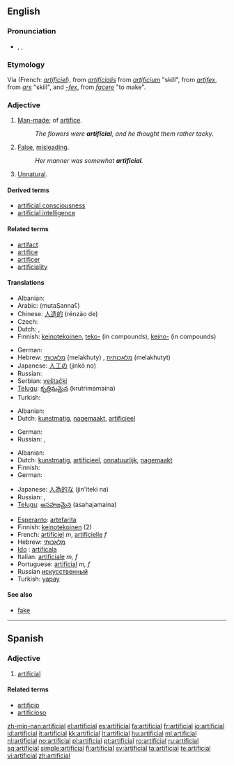 {{wikipedia|dab=artificial}}
==English==

===Pronunciation===
* {{enPR|ä(r)təfĭsh'əl}}, {{IPA|/ɑː(r)təˈfɪʃəl/}}, {{SAMPA|/A:(r)t@"fIS@l/}}

===Etymology===
Via {{etyl|fro}} (French: ''[[artificiel]]''), from {{etyl|la}} ''[[artificialis]]'' from ''[[artificium]]'' "skill", from ''[[artifex]]'', from ''[[ars]]'' "skill", and ''[[-fex]]'', from ''[[facere]]'' "to make".

===Adjective===
{{en-adj}}

# [[man-made|Man-made]]; of [[artifice]].
#: ''The flowers were '''artificial''', and he thought them rather tacky.''
# [[false|False]], [[misleading]].
#: ''Her manner was somewhat '''artificial'''.''
# [[unnatural|Unnatural]].

====Derived terms====
* [[artificial consciousness]]
* [[artificial intelligence]]

====Related terms====
* [[artifact]]
* [[artifice]]
* [[artificer]]
* [[artificiality]]

====Translations====
{{trans-top|man-made}}
* Albanian: {{t+|sq|artificial|xs=Albanian}}
* Arabic: {{Arab|[[مُتَصَنَّع]]}} (mutaSannaʕ)
* Chinese: [[人造的]] (rénzào de)
* Czech: {{t-|cs|umělý|m}}
* Dutch: {{t+|nl|artificieel}}, {{t+|nl|kunstmatig}}
* Finnish: [[keinotekoinen]], [[teko-]] (in compounds), [[keino-]] (in compounds)
{{trans-mid}}
* German: {{t+|de|künstlich}}
* Hebrew: [[מלאכותי]] (melakhuty) {{m}}, [[מלאכותית]] (melakhutyt) {{f}}
* Japanese: [[人工の]] (jinkō no)
* Russian: {{t|ru|искусственный|tr=iskússtv'ennyj|sc=Cyrl}}
* Serbian: [[veštački]]
* [[Telugu]]: [[కృత్రిమమైన]] (krutrimamaina)
* Turkish: {{t|tr|yapay}}
{{trans-bottom}}

{{trans-top|false, misleading}}
* Albanian: {{t+|sq|artificial|xs=Albanian}}
* Dutch: [[kunstmatig]], [[nagemaakt]], [[artificieel]]
{{trans-mid}}
* German: {{t+|de|künstlich}}
* Russian: {{t|ru|искусственный|tr=iskússtv'ennyj|sc=Cyrl}}, {{t|ru|притворный|tr=pritvórnyj|sc=Cyrl}}
{{trans-bottom}}

{{trans-top|unnatural}}
* Albanian: {{t+|sq|artificial|xs=Albanian}}
* Dutch: [[kunstmatig]], [[artificieel]], [[onnatuurlijk]], [[nagemaakt]]
* Finnish: {{t-|fi|teennäinen}}
* German: {{t-|de|unnatürlich}}
{{trans-mid}}
* Japanese: [[人為的な]] (jin'iteki na)
* Russian: {{t|ru|искусственный|tr=iskússtv'ennyj|sc=Cyrl}}, {{t|ru|ненатуральный|tr=n'enaturál'nyj|sc=Cyrl}}
* [[Telugu]]: [[అసహజమైన]] (asahajamaina)
{{trans-bottom}}

{{checktrans-top}}
* [[Esperanto]]: [[artefarita]]
* Finnish: [[keinotekoinen]] (2)
* French: [[artificiel]] ''m'', [[artificielle]] ''f''
* Hebrew: [[מלאכותי]]
* [[Ido]] : [[artificala]]
* Italian: [[artificiale]] ''m, f''
* Portuguese: [[artificial]] ''m, f''
* Russian [[искусственный]]
* Turkish: [[yapay]]
{{trans-bottom}}

====See also====
* [[fake]]

----

==Spanish==

===Adjective===
{{es-adj|pl=artificiales}}

# [[#English|artificial]]

====Related terms====
* [[artificio]]
* [[artificioso]]

[[zh-min-nan:artificial]]
[[el:artificial]]
[[es:artificial]]
[[fa:artificial]]
[[fr:artificial]]
[[io:artificial]]
[[id:artificial]]
[[it:artificial]]
[[kk:artificial]]
[[lt:artificial]]
[[hu:artificial]]
[[ml:artificial]]
[[nl:artificial]]
[[no:artificial]]
[[pl:artificial]]
[[pt:artificial]]
[[ro:artificial]]
[[ru:artificial]]
[[sq:artificial]]
[[simple:artificial]]
[[fi:artificial]]
[[sv:artificial]]
[[ta:artificial]]
[[te:artificial]]
[[vi:artificial]]
[[zh:artificial]]